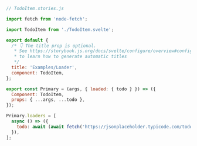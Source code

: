 ```js
// TodoItem.stories.js

import fetch from 'node-fetch';

import TodoItem from './TodoItem.svelte';

export default {
  /* 👇 The title prop is optional.
   * See https://storybook.js.org/docs/svelte/configure/overview#configure-story-loading
   * to learn how to generate automatic titles
   */
  title: 'Examples/Loader',
  component: TodoItem,
};

export const Primary = (args, { loaded: { todo } }) => ({
  Component: TodoItem,
  props: { ...args, ...todo },
});

Primary.loaders = [
  async () => ({
    todo: await (await fetch('https://jsonplaceholder.typicode.com/todos/1')).json(),
  }),
];
```